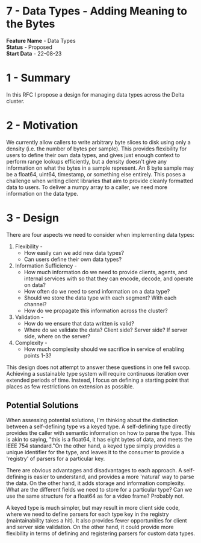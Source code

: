 # 7 - Data Types - Adding Meaning to the Bytes

**Feature Name** - Data Types <br />
**Status** - Proposed <br />
**Start Data** - 22-08-23

# 1 - Summary

In this RFC I propose a design for managing data types across the Delta cluster.

# 2 - Motivation

We currently allow callers to write arbitrary byte slices to disk using only a
density (i.e. the number of bytes per sample). This provides flexibility for
users to define their own data types, and gives just enough context to perform
range lookups efficiently, but a density doesn't give any information on what
the bytes in a sample represent. An 8 byte sample may be a float64, uint64,
timestamp, or something else entirely. This poses a challenge when writing
client libraries that aim to provide cleanly formatted data to users. To deliver
a numpy array to a caller, we need more information on the data type.

# 3 - Design

There are four aspects we need to consider when implementing data types:

1. Flexibility -
   - How easily can we add new data types?
   - Can users define their own data types?
2. Information Sufficiency -
   - How much information do we need to provide clients, agents, and internal
     services with so that they can encode, decode, and operate on data?
   - How often do we need to send information on a data type?
   - Should we store the data type with each segment? With each channel?
   - How do we propagate this information across the cluster?
3. Validation -
   - How do we ensure that data written is valid?
   - Where do we validate the data? Client side? Server side? If server side,
     where on the server?
4. Complexity -
   - How much complexity should we sacrifice in service of enabling points 1-3?

This design does not attempt to answer these questions in one fell swoop.
Achieving a sustainable type system will require continuous iteration over
extended periods of time. Instead, I focus on defining a starting point that
places as few restrictions on extension as possible.

## Potential Solutions

When assessing potential solutions, I'm thinking about the distinction between a
self-defining type vs a keyed type. A self-defining type directly provides the
caller with semantic information on how to parse the type. This is akin to
saying, "this is a float64, it has eight bytes of data, and meets the IEEE 754
standard."On the other hand, a keyed type simply provides a unique identifier
for the type, and leaves it to the consumer to provide a 'registry' of parsers
for a particular key.

There are obvious advantages and disadvantages to each approach. A self-defining
is easier to understand, and provides a more 'natural' way to parse the data. On
the other hand, it adds storage and information complexity. What are the
different fields we need to store for a particular type? Can we use the same
structure for a float64 as for a video frame? Probably not.

A keyed type is much simpler, but may result in more client side code, where we
need to define parsers for each type key in the registry (maintainability takes
a hit). It also provides fewer opportunities for client and server side
validation. On the other hand, it could provide more flexibility in terms of
defining and registering parsers for custom data types.
